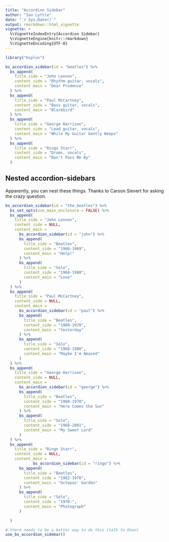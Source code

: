 ```yaml
---
title: "Accordion Sidebar"
author: "Ian Lyttle"
date: "`r Sys.Date()`"
output: rmarkdown::html_vignette
vignette: >
  %\VignetteIndexEntry{Accordion Sidebar}
  %\VignetteEngine{knitr::rmarkdown}
  %\VignetteEncoding{UTF-8}
---
```


```r
library("bsplus")

bs_accordion_sidebar(id = "beatles") %>%
  bs_append(
    title_side = "John Lennon", 
    content_side = "Rhythm guitar, vocals",
    content_main = "Dear Prudence"
  ) %>%
  bs_append(
    title_side = "Paul McCartney", 
    content_side = "Bass guitar, vocals",
    content_main = "Blackbird"
  ) %>%
  bs_append(
    title_side = "George Harrison", 
    content_side = "Lead guitar, vocals",
    content_main = "While My Guitar Gently Weeps"
  ) %>%
  bs_append(
    title_side = "Ringo Starr", 
    content_side = "Drums, vocals",
    content_main = "Don't Pass Me By"
  ) 
```

## Nested accordion-sidebars

Apparently, you can nest these things. Thanks to Carson Sievert for asking the crazy question.

```r
bs_accordion_sidebar(id = "the_beatles") %>%
  bs_set_opts(use_main_enclosure = FALSE) %>%
  bs_append(
    title_side = "John Lennon", 
    content_side = NULL,
    content_main = 
      bs_accordion_sidebar(id = "john") %>%
      bs_append(
        title_side = "Beatles",
        content_side = "1960-1969",
        content_main = "Help!"
      ) %>%
      bs_append(
        title_side = "Solo",
        content_side = "1968-1980",
        content_main = "Love"
      )
  ) %>%
  bs_append(
    title_side = "Paul McCartney", 
    content_side = NULL,
    content_main =
      bs_accordion_sidebar(id = "paul") %>%
      bs_append(
        title_side = "Beatles",
        content_side = "1960-1970",
        content_main = "Yesterday"
      ) %>%
      bs_append(
        title_side = "Solo",
        content_side = "1968-1980",
        content_main = "Maybe I'm Amazed"
      )
  ) %>%
  bs_append(
    title_side = "George Harrison", 
    content_side = NULL,
    content_main = 
      bs_accordion_sidebar(id = "george") %>%
      bs_append(
        title_side = "Beatles",
        content_side = "1960-1970",
        content_main = "Here Comes the Sun"
      ) %>%
      bs_append(
        title_side = "Solo",
        content_side = "1968-2001",
        content_main = "My Sweet Lord"
      )
  ) %>%
  bs_append(
    title_side = "Ringo Starr", 
    content_side = NULL,
    content_main = 
            bs_accordion_sidebar(id = "ringo") %>%
      bs_append(
        title_side = "Beatles",
        content_side = "1962-1970",
        content_main = "Octopus' Garden"
      ) %>%
      bs_append(
        title_side = "Solo",
        content_side = "1970-",
        content_main = "Photograph"
      )

  ) 
```

```r
# there needs to be a better way to do this (talk to Dean)
use_bs_accordion_sidebar()
```
